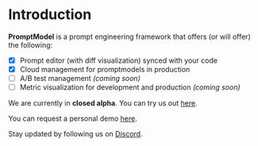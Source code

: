 # Introduction

**PromptModel** is a prompt engineering framework that offers (or will offer) the following:

- [x] Prompt editor (with diff visualization) synced with your code
- [x] Cloud management for promptmodels in production
- [ ] A/B test management _(coming soon)_
- [ ] Metric visualization for development and production _(coming soon)_

We are currently in **closed alpha**. You can try us out [here](https://app.promptmodel.run).

You can request a personal demo [here](https://calendly.com/sounhochung/30min).

Stay updated by following us on [Discord](https://discord.gg/dVTtyEU4).
